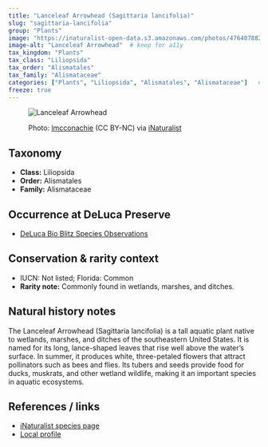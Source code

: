```yaml
---
title: "Lanceleaf Arrowhead (Sagittaria lancifolia)"
slug: "sagittaria-lancifolia"
group: "Plants"
image: "https://inaturalist-open-data.s3.amazonaws.com/photos/476407882/medium.jpg"       # keep for thumbnails
image-alt: "Lanceleaf Arrowhead"  # keep for a11y
tax_kingdom: "Plants"
tax_class: "Liliopsida"
tax_order: "Alismatales"
tax_family: "Alismataceae"
categories: ["Plants", "Liliopsida", "Alismatales", "Alismataceae"]   # these drive the chips + filtering
freeze: true
---
```


<figure class="species-figure">

<img src="https://inaturalist-open-data.s3.amazonaws.com/photos/476407882/medium.jpg" alt="Lanceleaf Arrowhead" class="species-photo"/>

<figcaption class="photo-credit">

Photo: <a href="https://www.inaturalist.org/people/lmcconachie">lmcconachie</a> (CC BY-NC) via <a href="https://www.inaturalist.org/observations/265246534">iNaturalist</a>

</figcaption>

</figure>

## Taxonomy

-   **Class:** Liliopsida
-   **Order:** Alismatales
-   **Family:** Alismataceae

## Occurrence at DeLuca Preserve

-   [DeLuca Bio Blitz Species Observations](https://www.inaturalist.org/observations?project_id=191727&subview=table&taxon_id=131570)

## Conservation & rarity context

-   IUCN: Not listed; Florida: Common
-   **Rarity note:** Commonly found in wetlands, marshes, and ditches.

## Natural history notes

The Lanceleaf Arrowhead (Sagittaria lancifolia) is a tall aquatic plant native to wetlands, marshes, and ditches of the southeastern United States. It is named for its long, lance-shaped leaves that rise well above the water’s surface. In summer, it produces white, three-petaled flowers that attract pollinators such as bees and flies. Its tubers and seeds provide food for ducks, muskrats, and other wetland wildlife, making it an important species in aquatic ecosystems.

## References / links

-   [iNaturalist species page](https://www.inaturalist.org/taxa/69813-Sagittaria-lancifolia)
-   [Local profile](https://www.fnps.org/plant/sagittaria-lancifolia)
